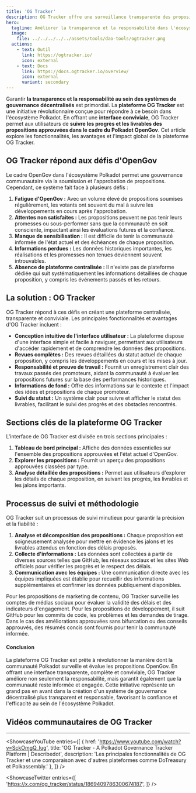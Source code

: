```yaml
---
title: 'OG Tracker'
description: OG Tracker offre une surveillance transparente des propositions OpenGov de Polkadot, garantissant la responsabilité, le suivi des progrès et des évaluations complètes des propositions sur une seule plateforme.
hero:
  tagline: Améliorer la transparence et la responsabilité dans l'écosystème Polkadot.
  image: 
    file: ../../../../../assets/tools/dao-tools/ogtracker.png
  actions:
    - text: Outil
      link: https://ogtracker.io/
      icon: external
    - text: Docs
      link: https://docs.ogtracker.io/overview/
      icon: external
      variant: secondary
---
```



Garantir **la transparence et la responsabilité au sein des systèmes de gouvernance décentralisés** est primordial. La **plateforme OG Tracker** est une initiative révolutionnaire conçue pour répondre à ce besoin dans l'écosystème Polkadot. En offrant une **interface conviviale**, OG Tracker permet aux utilisateurs de **suivre les progrès et les livrables des propositions approuvées dans le cadre du Polkadot OpenGov**. Cet article explore les fonctionnalités, les avantages et l'impact global de la plateforme OG Tracker.

## OG Tracker répond aux défis d'OpenGov
Le cadre OpenGov dans l'écosystème Polkadot permet une gouvernance communautaire via la soumission et l'approbation de propositions. Cependant, ce système fait face à plusieurs défis :
1. **Fatigue d'OpenGov :** Avec un volume élevé de propositions soumises régulièrement, les votants ont souvent du mal à suivre les développements en cours après l'approbation.
2. **Attentes non satisfaites :** Les propositions peuvent ne pas tenir leurs promesses ou sous-performer sans que la communauté en soit consciente, impactant ainsi les évaluations futures et la confiance.
3. **Manque de sensibilisation :** Il est difficile de tenir la communauté informée de l'état actuel et des échéances de chaque proposition.
4. **Informations perdues :** Les données historiques importantes, les réalisations et les promesses non tenues deviennent souvent introuvables.
5. **Absence de plateforme centralisée :** Il n'existe pas de plateforme dédiée qui suit systématiquement les informations détaillées de chaque proposition, y compris les événements passés et les retours.

## La solution : OG Tracker
OG Tracker répond à ces défis en créant une plateforme centralisée, transparente et conviviale. Les principales fonctionnalités et avantages d'OG Tracker incluent :
- **Conception intuitive de l'interface utilisateur :** La plateforme dispose d'une interface simple et facile à naviguer, permettant aux utilisateurs d'accéder rapidement et de comprendre les données des propositions.
- **Revues complètes :** Des revues détaillées du statut actuel de chaque proposition, y compris les développements en cours et les mises à jour.
- **Responsabilité et preuve de travail :** Fournit un enregistrement clair des travaux passés des promoteurs, aidant la communauté à évaluer les propositions futures sur la base des performances historiques.
- **Informations de fond :** Offre des informations sur le contexte et l'impact des idées et propositions de chaque promoteur.
- **Suivi du statut :** Un système clair pour suivre et afficher le statut des livrables, facilitant le suivi des progrès et des obstacles rencontrés.

## Sections clés de la plateforme OG Tracker
L'interface de OG Tracker est divisée en trois sections principales :
1. **Tableau de bord principal :** Affiche des données essentielles sur l'ensemble des propositions approuvées et l'état actuel d'OpenGov.
2. **Explorer les propositions :** Fournit un aperçu des propositions approuvées classées par type.
3. **Analyse détaillée des propositions :** Permet aux utilisateurs d'explorer les détails de chaque proposition, en suivant les progrès, les livrables et les jalons importants.

## Processus de suivi et méthodologie
OG Tracker suit un processus de suivi minutieux pour garantir la précision et la fiabilité :
1. **Analyse et décomposition des propositions :** Chaque proposition est soigneusement analysée pour mettre en évidence les jalons et les livrables attendus en fonction des délais proposés.
2. **Collecte d'informations :** Les données sont collectées à partir de diverses sources telles que GitHub, les réseaux sociaux et les sites Web officiels pour vérifier les progrès et le respect des délais.
3. **Communication avec les équipes :** Une communication directe avec les équipes impliquées est établie pour recueillir des informations supplémentaires et confirmer les données publiquement disponibles.

Pour les propositions de marketing de contenu, OG Tracker surveille les comptes de médias sociaux pour évaluer la validité des délais et des indicateurs d'engagement. Pour les propositions de développement, il suit GitHub pour les commits de code, les problèmes et les demandes de tirage. Dans le cas des améliorations approuvées sans bifurcation ou des conseils approuvés, des résumés concis sont fournis pour tenir la communauté informée.

#### Conclusion
La plateforme OG Tracker est prête à révolutionner la manière dont la communauté Polkadot surveille et évalue les propositions OpenGov. En offrant une interface transparente, complète et conviviale, OG Tracker améliore non seulement la responsabilité, mais garantit également que la communauté reste informée et engagée. Cette initiative représente un grand pas en avant dans la création d'un système de gouvernance décentralisé plus transparent et responsable, favorisant la confiance et l'efficacité au sein de l'écosystème Polkadot.

## Vidéos communautaires de OG Tracker
------------
<ShowcaseYouTube
  entries={[
    {
      href: 'https://www.youtube.com/watch?v=SckOmgQ_Iug',
      title: 'OG Tracker - A Polkadot Governance Tracker Platform | Describedot',
      description: 'Les principales fonctionnalités de OG Tracker et une comparaison avec d\'autres plateformes comme DoTreasury et Polkassembly.'  },
  ]} />



<ShowcaseTwitter
  entries={[
    'https://x.com/og_tracker/status/1869409786300674187',
  ]}
/>

 <script async src="https://platform.twitter.com/widgets.js" charset="utf-8"></script>

